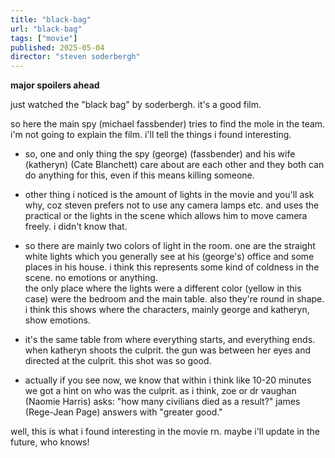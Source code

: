 ```yaml
---
title: "black-bag"
url: "black-bag"
tags: ["movie"]
published: 2025-05-04
director: "steven soderbergh"
---
```


**major spoilers ahead**

just watched the "black bag" by soderbergh. it's a good film.

so here the main spy (michael fassbender) tries to find the mole in the team. i'm not going to explain the film. i'll tell the things i found interesting.

- so, one and only thing the spy (george) (fassbender) and his wife (katheryn) (Cate Blanchett) care about are each other and they both can do anything for this, even if this means killing someone.

- other thing i noticed is the amount of lights in the movie and you'll ask why, coz steven prefers not to use any camera lamps etc. and uses the practical or the lights in the scene which allows him to move camera freely. i didn't know that.

- so there are mainly two colors of light in the room. one are the straight white lights which you generally see at his (george's) office and some places in his house. i think this represents some kind of coldness in the scene. no emotions or anything.  
  the only place where the lights were a different color (yellow in this case) were the bedroom and the main table. also they're round in shape. i think this shows where the characters, mainly george and katheryn, show emotions.

- it's the same table from where everything starts, and everything ends. when katheryn shoots the culprit. the gun was between her eyes and directed at the culprit. this shot was so good.

- actually if you see now, we know that within i think like 10-20 minutes we got a hint on who was the culprit. as i think, zoe or dr vaughan (Naomie Harris) asks: "how many civilians died as a result?" james (Rege-Jean Page) answers with "greater good."

well, this is what i found interesting in the movie rn. maybe i'll update in the future, who knows!


